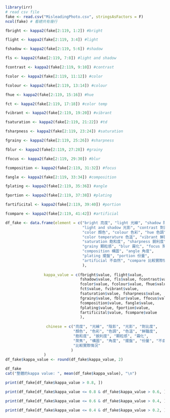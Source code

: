 ```r
library(irr)
# read csv file
fake <- read.csv("MisleadingPhoto.csv", stringsAsFactors = F)
ncol(fake) # 看總共有幾行
```
 
```r
fbright <- kappa2(fake[2:119, 1:2]) #bright

flight <- kappa2(fake[2:119, 3:4]) #light

fshadow <- kappa2(fake[2:119, 5:6]) #shadow

fls <- kappa2(fake[2:119, 7:8]) #light and shadow

fcontrast <- kappa2(fake[2:119, 9:10]) #contrast

fcolor <- kappa2(fake[2:119, 11:12]) #color

fcolour <- kappa2(fake[2:119, 13:14]) #colour

fhue <- kappa2(fake[2:119, 15:16]) #hue

fct <- kappa2(fake[2:119, 17:18]) #color temp

fvibrant <- kappa2(fake[2:119, 19:20]) #vibrant

fsaturation <- kappa2(fake[2:119, 21:22]) #td

fsharpness <- kappa2(fake[2:119, 23:24]) #saturation

fgrainy <- kappa2(fake[2:119, 25:26]) #sharpness

fblur <- kappa2(fake[2:119, 27:28]) #grainy

ffocus <- kappa2(fake[2:119, 29:30]) #blur

fcomposition <- kappa2(fake[2:119, 31:32]) #focus

fangle <- kappa2(fake[2:119, 33:34]) #composition

fplating <- kappa2(fake[2:119, 35:36]) #angle

fportion <- kappa2(fake[2:119, 37:38]) #plating

fartificital <- kappa2(fake[2:119, 39:40]) #portion

fcompare <- kappa2(fake[2:119, 41:42]) #artificial

```

```r
df_fake <- data.frame(element = c("bright 亮度", "light 光線", "shadow 陰影", 
                                  "light and shadow 光影", "contrast 對比度", 
                                  "color 顏色", "colour 色彩", "hue 色調", 
                                  "color temperature 色溫", "vibrant 鮮豔度", 
                                  "saturation 飽和度", "sharpness 銳利度",
                                  "grainy 顆粒感", "blur 霧化", "focus 聚焦",
                                  "composition 構圖", "angle 角度", 
                                  "plating 擺盤", "portion 份量", 
                                  "artificial 不自然", "compare 比較實際情況"
                                  ),
                      
                 kappa_value = c(fbright$value, flight$value,
                                 fshadow$value, fls$value, fcontrast$value,
                                 fcolor$value, fcolour$value, fhue$value,
                                 fct$value, fvibrant$value, 
                                 fsaturation$value, fsharpness$value,
                                 fgrainy$value, fblur$value, ffocus$value,
                                 fcomposition$value, fangle$value,
                                 fplating$value, fportion$value,
                                 fartificital$value, fcompare$value
                                 ),
                 
                  chinese = c("亮度", "光線", "陰影", "光影", "對比度", 
                              "顏色", "色彩", "色調", "色溫", "鮮豔度", 
                              "飽和度", "銳利度", "顆粒感", "霧化", 
                              "聚焦", "構圖", "角度", "擺盤", "份量", "不自然",
                              "比較實際情況"
                             )
                 )
df_fake$kappa_value <- round(df_fake$kappa_value, 2)

df_fake
cat("整體的kappa value: ", mean(df_fake$kappa_value), "\n")
```



```r
print(df_fake[df_fake$kappa_value > 0.8, ])

print(df_fake[df_fake$kappa_value <= 0.8 & df_fake$kappa_value > 0.6, ])

print(df_fake[df_fake$kappa_value <= 0.6 & df_fake$kappa_value > 0.4, ])

print(df_fake[df_fake$kappa_value <= 0.4 & df_fake$kappa_value > 0.2, ])
```

